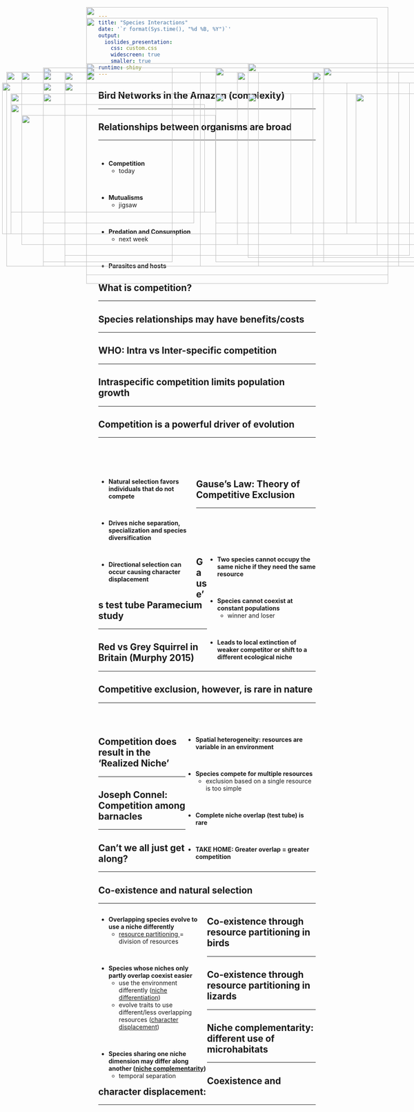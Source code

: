 ```yaml
---
title: "Species Interactions"
date: '`r format(Sys.time(), "%d %B, %Y")`'
output: 
  ioslides_presentation:
    css: custom.css
    widescreen: true
    smaller: true
runtime: shiny
---
```


##

<IMG STYLE="position:absolute; TOP:75px; LEFT:200px; WIDTH:675px; HEIGHT:550px" SRC="images/crop_interaction.png">

## Bird Networks in the Amazon (complexity)
<hr>
<IMG STYLE="position:absolute; TOP:225px; LEFT:100px; WIDTH:900px; HEIGHT:350px" SRC="images/birds_network.jpg">

## Relationships between organisms are broad
<hr>
<br/>

* **Competition**
    + today

<br/>

* **Mutualisms**
    + jigsaw

<br/>

* **Predation and Consumption**
    + next week

<br/>

* **Parasites and hosts**
    

<IMG STYLE="position:absolute; TOP:200px; LEFT:550px; WIDTH:500px; HEIGHT:400px" SRC="images/interspecific_comp.jpg">

## What is competition?
<hr>

<IMG STYLE="position:absolute; TOP:250px; LEFT:100px; WIDTH:350px; HEIGHT:300px" SRC="images/comp_bird.jpg">

<IMG STYLE="position:absolute; TOP:250px; LEFT:575px; WIDTH:400px; HEIGHT:300px" SRC="images/niche1.jpg">

## Species relationships may have benefits/costs
<hr>

<IMG STYLE="position:absolute; TOP:200px; LEFT:50px; WIDTH:1000px; HEIGHT:400px" SRC="images/fitness.png">

## WHO: Intra vs Inter-specific competition
<hr>

<IMG STYLE="position:absolute; TOP:200px; LEFT:150px; WIDTH:450px; HEIGHT:450px" SRC="images/flamingos.jpg">

<IMG STYLE="position:absolute; TOP:200px; LEFT:725px; WIDTH:200px; HEIGHT:450px" SRC="images/stranglerfig.jpg">

## Intraspecific competition limits population growth
<hr>

<IMG STYLE="position:absolute; TOP:225px; LEFT:150px; WIDTH:800px; HEIGHT:400px" SRC="images/density.png">

## Competition is a powerful driver of evolution
<hr>
<br/>
<br/>
<br/>

<div style="float: left; width: 45%;">

* **Natural selection favors individuals that do not compete**

<br/>

* **Drives niche separation, specialization and species diversification**

<br/>


* **Directional selection can occur causing character displacement**

</div>

<IMG STYLE="position:absolute; TOP:200px; LEFT:550px; WIDTH:500px; HEIGHT:400px" SRC="images/char_dis2.png">

## Gause's Law: Theory of Competitive Exclusion
<hr>
<br/>
<br/>
<br/>
<br/>

<div style="float: right; width: 50%;">

* **Two species cannot occupy the same niche if they need the same resource**

<br/>

* **Species cannot coexist at constant populations**
    + winner and loser

<br/>

* **Leads to local extinction of weaker competitor or shift to a different ecological niche**


</div>

<IMG STYLE="position:absolute; TOP:300px; LEFT:50px; WIDTH:450px; HEIGHT:225px" SRC="images/gause.png">

## Gause's test tube Paramecium study
<hr>

<IMG STYLE="position:absolute; TOP:225px; LEFT:5px; WIDTH:800px; HEIGHT:350px" SRC="images/competitive_exclusion.png">

<IMG STYLE="position:absolute; TOP:250px; LEFT:825px; WIDTH:250px; HEIGHT:300px" SRC="images/parmecium.png">

## Red vs Grey Squirrel in Britain (Murphy 2015)
<hr>

<IMG STYLE="position:absolute; TOP:200px; LEFT:200px; WIDTH:700px; HEIGHT:450px" SRC="images/squirrel2.png">

## Competitive exclusion, however, is rare in nature
<hr>
<br/>
<br/>

<div style="float: right; width: 60%;">

* **Spatial heterogeneity: resources are variable in an environment**

<br/>

* **Species compete for multiple resources**
    + exclusion based on a single resource is too simple

<br/>

* **Complete niche overlap (test tube) is rare** 

<br/>

* **TAKE HOME: Greater overlap = greater competition**
 
</div>

<IMG STYLE="position:absolute; TOP:190px; LEFT:100px; WIDTH:300px; HEIGHT:450px" SRC="images/squirrel.jpg">

## Competition does result in the 'Realized Niche'
<hr>

<IMG STYLE="position:absolute; TOP:200px; LEFT:100px; WIDTH:900px; HEIGHT:450px" SRC="images/niches.jpg">

## Joseph Connel: Competition among barnacles
<hr>

<IMG STYLE="position:absolute; TOP:180px; LEFT:200px; WIDTH:700px; HEIGHT:490px" SRC="images/barnacles.jpg">

## Can't we all just get along?
<hr>

<IMG STYLE="position:absolute; TOP:275px; LEFT:25px; WIDTH:450px; HEIGHT:250px" SRC="images/lions.jpg">

<IMG STYLE="position:absolute; TOP:190px; LEFT:500px; WIDTH:600px; HEIGHT:450px" SRC="images/lions2.png">


## Co-existence and natural selection
<hr>

<div style="float: left; width: 50%;">

* **Overlapping species evolve to use a niche differently**
    + <ins>resource partitioning</ins> = division of resources

<br/>

* **Species whose niches only partly overlap coexist easier**
    + use the environment differently (<ins>niche differentiation</ins>)
    + evolve traits to use different/less overlapping resources (<ins>character displacement</ins>)

<br/>

* **Species sharing one niche dimension may differ along another (<ins>niche complementarity</ins>)**
    + temporal separation

</div>

<IMG STYLE="position:absolute; TOP:180px; LEFT:575px; WIDTH:475px; HEIGHT:450px" SRC="images/lions3.jpg">

## Co-existence through resource partitioning in birds
<hr>

<IMG STYLE="position:absolute; TOP:200px; LEFT:15px; WIDTH:450px; HEIGHT:450px" SRC="images/warbler.jpeg">

<IMG STYLE="position:absolute; TOP:250px; LEFT:500px; WIDTH:600px; HEIGHT:300px" SRC="images/birds_resource.jpg">

## Co-existence through resource partitioning in lizards
<hr>

<IMG STYLE="position:absolute; TOP:190px; LEFT:200px; WIDTH:700px; HEIGHT:500px" SRC="images/anoles.png">

## Niche complementarity: different use of microhabitats
<hr>

<IMG STYLE="position:absolute; TOP:190px; LEFT:200px; WIDTH:700px; HEIGHT:500px" SRC="images/niche_comp.png">

## Coexistence and character displacement: 
<hr>

<IMG STYLE="position:absolute; TOP:250px; LEFT:25px; WIDTH:650px; HEIGHT:325px" SRC="images/char_dis3.png">

<IMG STYLE="position:absolute; TOP:190px; LEFT:750px; WIDTH:325px; HEIGHT:450px" SRC="images/beaks.jpg">

## 

<IMG STYLE="position:absolute; TOP:50px; LEFT:200px; WIDTH:700px; HEIGHT:600px" SRC="images/cicada_displace.png">

